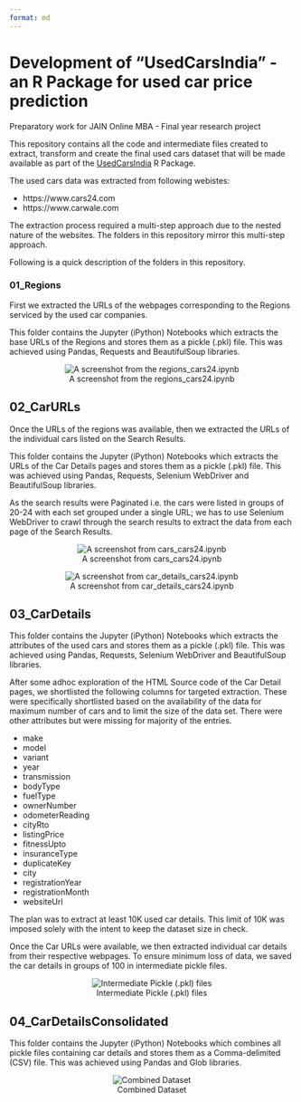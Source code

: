 ```yaml
---
format: md 
---
```


# Development of "UsedCarsIndia" - an R Package for used car price prediction

Preparatory work for JAIN Online MBA - Final year research project

This repository contains all the code and intermediate files created to extract, transform and create the final used cars dataset that will be made available as part of the [UsedCarsIndia](https://github.com/vkatti/UsedCarsIndia "Link to Github Repository") R Package.

The used cars data was extracted from following webistes:

-   https://www.cars24.com
-   https://www.carwale.com

The extraction process required a multi-step approach due to the nested nature of the websites. The folders in this repository mirror this multi-step approach.

Following is a quick description of the folders in this repository.

### 01_Regions

First we extracted the URLs of the webpages corresponding to the Regions serviced by the used car companies.

This folder contains the Jupyter (iPython) Notebooks which extracts the base URLs of the Regions and stores them as a pickle (.pkl) file. This was achieved using Pandas, Requests and BeautifulSoup libraries.

::: {style="text-align: center;"}
![A screenshot from the regions_cars24.ipynb](images/clipboard-233799253.png)
:::

## 02_CarURLs

Once the URLs of the regions was available, then we extracted the URLs of the individual cars listed on the Search Results.

This folder contains the Jupyter (iPython) Notebooks which extracts the URLs of the Car Details pages and stores them as a pickle (.pkl) file. This was achieved using Pandas, Requests, Selenium WebDriver and BeautifulSoup libraries.

As the search results were Paginated i.e. the cars were listed in groups of 20-24 with each set grouped under a single URL; we has to use Selenium WebDriver to crawl through the search results to extract the data from each page of the Search Results.

::: {style="text-align: center;"}
![A screenshot from cars_cars24.ipynb](images/clipboard-2506115197.png)
:::

::: {style="text-align: center;"}
![A screenshot from car_details_cars24.ipynb](images/clipboard-3881363627.png)
:::

## 03_CarDetails

This folder contains the Jupyter (iPython) Notebooks which extracts the attributes of the used cars and stores them as a pickle (.pkl) file. This was achieved using Pandas, Requests, Selenium WebDriver and BeautifulSoup libraries.

After some adhoc exploration of the HTML Source code of the Car Detail pages, we shortlisted the following columns for targeted extraction. These were specifically shortlisted based on the availability of the data for maximum number of cars and to limit the size of the data set. There were other attributes but were missing for majority of the entries.

-   make
-   model
-   variant
-   year
-   transmission
-   bodyType
-   fuelType
-   ownerNumber
-   odometerReading
-   cityRto
-   listingPrice
-   fitnessUpto
-   insuranceType
-   duplicateKey
-   city
-   registrationYear
-   registrationMonth
-   websiteUrl

The plan was to extract at least 10K used car details. This limit of 10K was imposed solely with the intent to keep the dataset size in check.

Once the Car URLs were available, we then extracted individual car details from their respective webpages. To ensure minimum loss of data, we saved the car details in groups of 100 in intermediate pickle files.

::: {style="text-align: center;"}
![Intermediate Pickle (.pkl) files](images/clipboard-3736843883.png)
:::

## 04_CarDetailsConsolidated

This folder contains the Jupyter (iPython) Notebooks which combines all pickle files containing car details and stores them as a Comma-delimited (CSV) file. This was achieved using Pandas and Glob libraries.

::: {style="text-align: center;"}
![Combined Dataset](images/clipboard-2497184986.png)
:::
